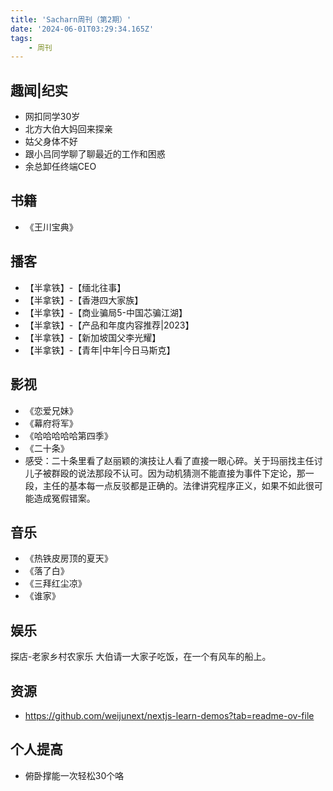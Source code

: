 ```yaml
---
title: 'Sacharn周刊（第2期）'
date: '2024-06-01T03:29:34.165Z'
tags:
    - 周刊
---
```

## 趣闻|纪实
- 网扣同学30岁
- 北方大伯大妈回来探亲
- 姑父身体不好
- 跟小吕同学聊了聊最近的工作和困惑
- 余总卸任终端CEO
## 书籍
- 《王川宝典》
## 播客
- 【半拿铁】-【缅北往事】
- 【半拿铁】-【香港四大家族】
- 【半拿铁】-【商业骗局5-中国芯骗江湖】
- 【半拿铁】-【产品和年度内容推荐|2023】
- 【半拿铁】-【新加坡国父李光耀】
- 【半拿铁】-【青年|中年|今日马斯克】
## 影视
- 《恋爱兄妹》
- 《幕府将军》
- 《哈哈哈哈哈第四季》
- 《二十条》
- 感受：二十条里看了赵丽颖的演技让人看了直接一眼心碎。关于玛丽找主任讨儿子被群殴的说法那段不认可。因为动机猜测不能直接为事件下定论，那一段，主任的基本每一点反驳都是正确的。法律讲究程序正义，如果不如此很可能造成冤假错案。
## 音乐
- 《热铁皮房顶的夏天》
- 《落了白》
- 《三拜红尘凉》
- 《谁家》
## 娱乐
探店-老家乡村农家乐
大伯请一大家子吃饭，在一个有风车的船上。
## 资源
- https://github.com/weijunext/nextjs-learn-demos?tab=readme-ov-file

## 个人提高
- 俯卧撑能一次轻松30个咯
